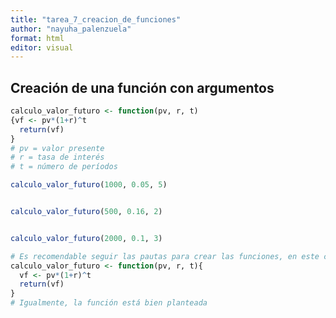 ```yaml
---
title: "tarea_7_creacion_de_funciones"
author: "nayuha_palenzuela"
format: html
editor: visual
---
```


## Creación de una función con argumentos

```r

calculo_valor_futuro <- function(pv, r, t)  
{vf <- pv*(1+r)^t  
  return(vf)
}
# pv = valor presente 
# r = tasa de interés 
# t = número de períodos

calculo_valor_futuro(1000, 0.05, 5)


calculo_valor_futuro(500, 0.16, 2)


calculo_valor_futuro(2000, 0.1, 3)
```

```r
# Es recomendable seguir las pautas para crear las funciones, en este caso el la llave. La de apertura va al lado del cierre de paréntesis de la indicación de los argumentos, e.g.:
calculo_valor_futuro <- function(pv, r, t){
  vf <- pv*(1+r)^t  
  return(vf)
}
# Igualmente, la función está bien planteada

```
